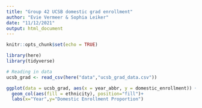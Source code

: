 ```yaml
---
title: "Group 42 UCSB domestic grad enrollment"
author: "Evie Vermeer & Sophia Leiker"
date: "11/12/2021"
output: html_document
---
```


```r
knitr::opts_chunk$set(echo = TRUE)

library(here)
library(tidyverse)
```

```r
# Reading in data
ucsb_grad <- read_csv(here("data","ucsb_grad_data.csv"))

```

```r
ggplot(data = ucsb_grad, aes(x = year_abbr, y = domestic_enrollment)) +
  geom_col(aes(fill = ethnicity), position="fill")+
  labs(x="Year",y="Domestic Enrollment Proportion")
```

